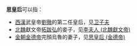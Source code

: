 '''思皇后'''可以指：
*[[西漢|西漢]]武皇帝[[汉武帝|劉徹]]的第二任皇后，见[[卫子夫|卫子夫]]
*[[北魏|北魏]]獻文帝[[魏献文帝|拓跋弘]]的妾子，见[[李夫人_(北魏獻文帝)|李夫人 (北魏獻文帝)]]
*[[金朝|金朝]][[乌鲁|金德帝]]完顏烏魯的妻子，见[[思皇后_(金德帝)|思皇后 (金德帝)]]
{{消歧义|cat=三字封号消歧义|后}}